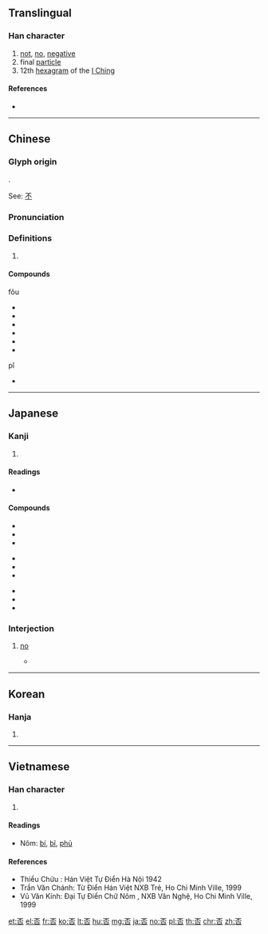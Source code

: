 {{character info/new}}
{{also|咅}}
==Translingual==

===Han character===
{{Han char|rn=30|rad=口|as=04|sn=7|four=10609|canj=MFR|ids=⿱不口}}

# [[not]], [[no]], [[negative]]
# final [[particle]]
# 12th [[hexagram]] of the [[I Ching]]

====References====
* {{Han ref|kx=0178.020|dkj=03340|dj=0395.110|hdz=10586.050|uh=5426|ud=21542|bh=A75F|bd=42847}}

----

==Chinese==
{{zh-forms}}

===Glyph origin===
{{Han etym}}
{{Han compound|不|口|c1=p|c2=s|ls=psc}}.

See: [[不]]

===Pronunciation===
{{zh-pron
|m=fǒu,pǐ
|c=fau2,pei2
|h=
|mn=hóⁿ/phí
|mn-t=houn2/pi2/pai2
|w=
|mc=y
|oc=y
|ma=Zh-fou.ogg
|cat=adv,part,n
}}

===Definitions===
{{zh-hanzi}}

# {{rfdef|lang=zh}}

====Compounds====
; fǒu
* {{zh-l|否定}}
* {{zh-l|否定之否定}}
* {{zh-l|否決}}
* {{zh-l|否決權}}
* {{zh-l|否認}}
* {{zh-l|否則}}
; pǐ
* {{zh-l|否極泰來}}

----

==Japanese==

===Kanji===
{{ja-kanji|grade=6|rs=口04}}

# {{defn|lang=ja|sort=口04}}

====Readings====
* {{ja-readings|goon=[[び]] (bi), [[ふ]] (fu)|kanon=[[ひ]] (hi), [[ふう]] (fū)|kun=[[いな]] (ina), [[いなむ]] (inamu), [[いや]] (iya), [[あらず]] (arazu)}}

====Compounds====
{{top3}}
* {{ja-r|否運|ひうん}}
* {{ja-r|否決|ひけつ}}
* {{ja-r|否塞|ひそく}}
{{mid3}}
* {{ja-r|否泰|ひたい}}
* {{ja-r|否定|ひてい}}
* {{ja-r|否認|ひにん}}
{{mid3}}
* {{ja-r|否応|いやおう}}
* {{ja-r|拒否|きょひ}}
* {{ja-r|否む|いなむ}}
{{bottom}}

===Interjection===
{{ja-pos|いな|interjection|いいえ|いえ|いいや|いや}}

# [[no]]
#* {{RQ:Obama enzetsu}}
#*: {{ja-usex|結局、行動するか'''否'''かはイスラエル人とパレスティナ人次第である。|けっきょく、 こうどう する か '''いな''' か は イスラエル-じん と パレスティナ-じん しだい で ある。|Now, ultimately, it is up to the Israelis and Palestinians to take action.}}

----

==Korean==

===Hanja===
{{ko-hanja|hangeul=[[부]], [[비]]|rv=bu, bi|mr=pu, pi}}

# {{defn|lang=ko|sort=口04}}

----

==Vietnamese==

===Han character===
{{vi-hantu|[[bĩ]], [[phủ]], [[phầu]]|rs=口04}}

# {{defn|lang=vi|sort=口04}}

====Readings====
* Nôm: [[bí]], [[bĩ]], [[phủ]]

====References====
* Thiều Chửu : Hán Việt Tự Điển Hà Nội 1942
* Trần Văn Chánh: Từ Điển Hán Việt NXB Trẻ, Ho Chi Minh Ville, 1999
* Vũ Văn Kính: Đại Tự Điển Chữ Nôm , NXB Văn Nghệ, Ho Chi Minh Ville, 1999

[[et:否]]
[[el:否]]
[[fr:否]]
[[ko:否]]
[[lt:否]]
[[hu:否]]
[[mg:否]]
[[ja:否]]
[[no:否]]
[[pl:否]]
[[th:否]]
[[chr:否]]
[[zh:否]]